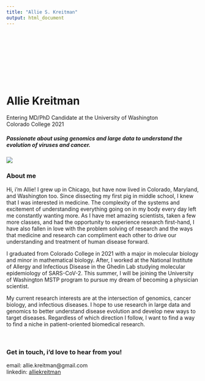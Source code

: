 ```yaml
---
title: "Allie S. Kreitman"
output: html_document
---
```

<link rel="shortcut icon" type="image/x-icon" href="favicon.ico">

<style type="text/css">
.title {
  display: none;
}

#getting-started img {
  margin-right: 10px;
}

</style>

<div class="row" style="padding-top: 30px;">
<div class="col-sm-6">



<br>

<br>

<br>

# **Allie Kreitman**

Entering MD/PhD Candidate at the University of Washington  
Colorado College 2021

##### Passionate about using genomics and large data to understand the evolution of viruses and cancer.

</div>

<div class="col-sm-6">

![](images/20220501.0041.jpg)
</div>


### About me

Hi, i'm Allie! I grew up in Chicago, but have now lived in Colorado, Maryland, and Washington too. Since dissecting my first pig in middle school, I knew that I was interested in medicine. The complexity of the systems and excitement of understanding everything going on in my body every day left me constantly wanting more. As I have met amazing scientists, taken a few more classes, and had the opportunity to experience research first-hand, I have also fallen in love with the problem solving of research and the ways that medicine and research can compliment each other to drive our understanding and treatment of human disease forward.

I graduated from Colorado College in 2021 with a major in molecular biology and minor in mathematical biology. After, I worked at the National Institute of Allergy and Infectious Disease in the Ghedin Lab studying molecular epidemiology of SARS-CoV-2. This summer, I will be joining the University of Washington MSTP program to pursue my dream of becoming a physician scientist. 

My current research interests are at the intersection of genomics, cancer biology, and infectious diseases. I hope to use research in large data and genomics to better understand disease evolution and develop new ways to target diseases. Regardless of which direction I follow, I want to find a way to find a niche in patient-oriented biomedical research.

<br>

### Get in touch, i'd love to hear from you!
email: allie.kreitman@gmail.com  
linkedin: [alliekreitman](https://www.linkedin.com/in/alliekreitman/)

